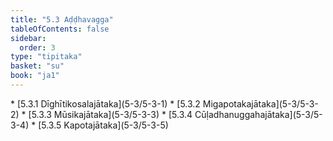 ```yaml
---
title: "5.3 Aḍḍhavagga"
tableOfContents: false
sidebar:
  order: 3
type: "tipitaka"
basket: "su"
book: "ja1"
---
```



<DynamicBreadcrumb />



<TableOfContents book="ja1" section="5.3">
* [5.3.1 Dīghītikosalajātaka](5-3/5-3-1)
* [5.3.2 Migapotakajātaka](5-3/5-3-2)
* [5.3.3 Mūsikajātaka](5-3/5-3-3)
* [5.3.4 Cūḷadhanuggahajātaka](5-3/5-3-4)
* [5.3.5 Kapotajātaka](5-3/5-3-5)
</TableOfContents>